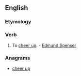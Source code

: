 ==English==

===Etymology===
{{prefix|up|cheer}}

===Verb===
{{en-verb}}

# {{transitive|archaic}} To [[cheer up]]. - [[w:Edmund Spenser|Edmund Spenser]]

===Anagrams===
* [[cheer up#English|cheer up]]